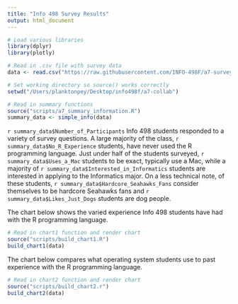 ```yaml
---
title: "Info 498 Survey Results"
output: html_document
---
```


```r
# Load various libraries
library(dplyr)
library(plotly)

# Read in .csv file with survey data
data <- read.csv("https://raw.githubusercontent.com/INFO-498F/a7-survey-data/master/intro_survey_data.csv")

# Set working directory so source() works correctly
setwd("/Users/planktonpey/Desktop/info498f/a7-collab")

# Read in summary functions
source("scripts/a7_summary_information.R")
summary_data <- simple_info(data)
```

`r summary_data$Number_of_Participants` Info 498 students responded to a variety of survey questions. A large majority of the class, `r summary_data$No_R_Experience` students, have never used the R programming language. Just under half of the students surveyed, `r summary_data$Uses_a_Mac` students to be exact, typically use a Mac, while a majority of `r summary_data$Interested_in_Informatics` students are interested in applying to the Informatics major. On a less technical note, of these students, `r summary_data$Hardcore_Seahawks_Fans` consider themselves to be hardcore Seahawks fans and `r summary_data$Likes_Just_Dogs` students are dog people. 

The chart below shows the varied experience Info 498 students have had with the R programming language.

```r
# Read in chart1 function and render chart
source("scripts/build_chart1.R")
build_chart1(data)
```

The chart below compares what operating system students use to past experience with the R programming language.

```r

# Read in chart2 function and render chart
source("scripts/build_chart2.r")
build_chart2(data)
```
